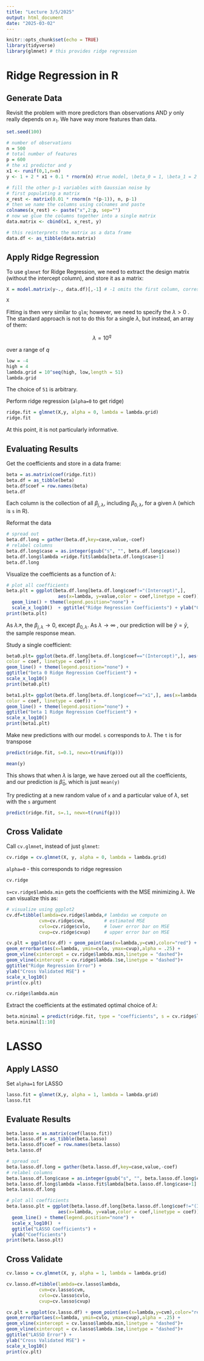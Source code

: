 ```yaml
---
title: "Lecture 3/5/2025"
output: html_document
date: "2025-03-02"
---
```


```r
knitr::opts_chunk$set(echo = TRUE)
library(tidyverse)
library(glmnet) # this provides ridge regression
```

# Ridge Regression in R

## Generate Data

Revisit the problem with more predictors than observations AND $y$ only really depends on $x_1$. We have way more features than data.

```r
set.seed(100)

# number of observations
n = 500
# total number of features
p = 600
# the x1 predictor and y
x1 <- runif(0,1,n=n)
y <- 1 + 2 * x1 + 0.1 * rnorm(n) #true model, \beta_0 = 1, \beta_1 = 2

# fill the other p-1 variables with Gaussian noise by
# first populating a matrix
x_rest <- matrix(0.01 * rnorm(n *(p-1)), n, p-1)
# then we name the columns using colnames and paste
colnames(x_rest) <- paste("x",2:p, sep="")
# now we glue the columns together into a single matrix
data.matrix <- cbind(x1, x_rest, y)

# this reinterprets the matrix as a data frame
data.df <- as_tibble(data.matrix)
```

## Apply Ridge Regression

To use `glmnet` for Ridge Regression, we need to extract the design matrix (without the intercept column), and store it as a matrix:

```r
X = model.matrix(y~., data.df)[,-1] # -1 omits the first column, corresponding to the intercept
```

```r
X
```

Fitting is then very similar to `glm`; however, we need to specify the $\lambda>0$ . The standard approach is not to do this for a single $\lambda$, but instead, an array of them:

$$
\lambda = 10^{q}
$$

over a range of $q$

```r
low = -4
high = 4
lambda.grid = 10^seq(high, low,length = 51)
lambda.grid
```

The choice of `51` is arbitrary.

Perform ridge regression (`alpha=0` to get ridge)

```r
ridge.fit = glmnet(X,y, alpha = 0, lambda = lambda.grid)
ridge.fit
```

At this point, it is not particularly informative.

## Evaluating Results

Get the coefficients and store in a data frame:

```r
beta = as.matrix(coef(ridge.fit))
beta.df = as_tibble(beta)
beta.df$coef = row.names(beta)
beta.df
```

Each column is the collection of all $\beta_{j,\lambda}$, including $\beta_{0,\lambda}$, for a given $\lambda$ (which is `s` in R).

Reformat the data

```r
# spread out
beta.df.long = gather(beta.df,key=case,value,-coef)
# relabel columns
beta.df.long$case = as.integer(gsub("s", "", beta.df.long$case))
beta.df.long$lambda =ridge.fit$lambda[beta.df.long$case+1]
beta.df.long
```

Visualize the coefficients as a function of $\lambda$:

```r
# plot all coefficients
beta.plt = ggplot(beta.df.long[beta.df.long$coef!="(Intercept)",], 
                   aes(x=lambda, y=value,color = coef,linetype = coef)) + 
  geom_line() + theme(legend.position="none") +
  scale_x_log10()  + ggtitle("Ridge Regression Coefficients") + ylab("Coefficients")
print(beta.plt)
```

As $\lambda\nearrow$, the $\beta_{j,\lambda}\to 0$, except $\beta_{0,\lambda}$. As $\lambda\to\infty$ , our prediction will be $\hat{y} = \bar{y}$, the sample response mean.

Study a single coefficient:

```r
beta0.plt= ggplot(beta.df.long[beta.df.long$coef=="(Intercept)",], aes(x=lambda, y=value,
color = coef, linetype = coef)) +
geom_line() + theme(legend.position="none") +
ggtitle("beta 0 Ridge Regression Coefficient") +
scale_x_log10()
print(beta0.plt)
```

```r
beta1.plt= ggplot(beta.df.long[beta.df.long$coef=="x1",], aes(x=lambda, y=value,
color = coef, linetype = coef)) +
geom_line() + theme(legend.position="none") +
ggtitle("beta 1 Ridge Regression Coefficient") +
scale_x_log10()
print(beta1.plt)
```

Make new predictions with our model. `s` corresponds to $\lambda$. The `t` is for transpose

```r
predict(ridge.fit, s=0.1, newx=t(runif(p)))
```

```r
mean(y)
```

This shows that when $\lambda$ is large, we have zeroed out all the coefficients, and our prediction is $\hat{\beta}_0$, which is just `mean(y)`

Try predicting at a new random value of `x` and a particular value of $\lambda$, set with the `s` argument

```r
predict(ridge.fit, s=.1, newx=t(runif(p)))
```

## Cross Validate

Call `cv.glmnet`, instead of just `glmnet`:

```r
cv.ridge = cv.glmnet(X, y, alpha = 0, lambda = lambda.grid)
```

`alpha=0` - this corresponds to ridge regression

```r
cv.ridge
```

`s=cv.ridge$lambda.min` gets the coefficients with the MSE minimizing $\lambda$. We can visualize this as:

```r
# visualize using ggplot2
cv.df=tibble(lambda=cv.ridge$lambda,# lambdas we compute on
            cvm=cv.ridge$cvm,       # estimated MSE
            cvlo=cv.ridge$cvlo,     # lower error bar on MSE
            cvup=cv.ridge$cvup)     # upper error bar on MSE

cv.plt = ggplot(cv.df) + geom_point(aes(x=lambda,y=cvm),color="red") +
geom_errorbar(aes(x=lambda, ymin=cvlo, ymax=cvup),alpha = .25) +
geom_vline(xintercept = cv.ridge$lambda.min,linetype = "dashed")+
geom_vline(xintercept = cv.ridge$lambda.1se,linetype = "dashed")+
ggtitle("Ridge Regression Error") +
ylab("Cross Validated MSE") +
scale_x_log10()
print(cv.plt)
```

```r
cv.ridge$lambda.min
```

Extract the coefficients at the estimated optimal choice of $\lambda$:

```r
beta.minimal = predict(ridge.fit, type = "coefficients", s = cv.ridge$lambda.min)
beta.minimal[1:10]
```

# LASSO

## Apply LASSO

Set `alpha=1` for LASSO

```r
lasso.fit = glmnet(X,y, alpha = 1, lambda = lambda.grid)
lasso.fit
```

## Evaluate Results

```r
beta.lasso = as.matrix(coef(lasso.fit))
beta.lasso.df = as_tibble(beta.lasso)
beta.lasso.df$coef = row.names(beta.lasso)
beta.lasso.df
```

```r
# spread out
beta.lasso.df.long = gather(beta.lasso.df,key=case,value,-coef)
# relabel columns
beta.lasso.df.long$case = as.integer(gsub("s", "", beta.lasso.df.long$case))
beta.lasso.df.long$lambda =lasso.fit$lambda[beta.lasso.df.long$case+1]
beta.lasso.df.long
```

```r
# plot all coefficients
beta.lasso.plt = ggplot(beta.lasso.df.long[beta.lasso.df.long$coef!="(Intercept)",], 
                   aes(x=lambda, y=value,color = coef,linetype = coef)) + 
  geom_line() + theme(legend.position="none") +
  scale_x_log10()  + 
  ggtitle("LASSO Coefficients") + 
  ylab("Coefficients")
print(beta.lasso.plt)
```

## Cross Validate

```r
cv.lasso = cv.glmnet(X, y, alpha = 1, lambda = lambda.grid)
```

```r
cv.lasso.df=tibble(lambda=cv.lasso$lambda, 
            cvm=cv.lasso$cvm, 
            cvlo=cv.lasso$cvlo,
            cvup=cv.lasso$cvup)

cv.plt = ggplot(cv.lasso.df) + geom_point(aes(x=lambda,y=cvm),color="red") +
geom_errorbar(aes(x=lambda, ymin=cvlo, ymax=cvup),alpha = .25) +
geom_vline(xintercept = cv.lasso$lambda.min,linetype = "dashed")+
geom_vline(xintercept = cv.lasso$lambda.1se,linetype = "dashed")+
ggtitle("LASSO Error") +
ylab("Cross Validated MSE") +
scale_x_log10()
print(cv.plt)
```
